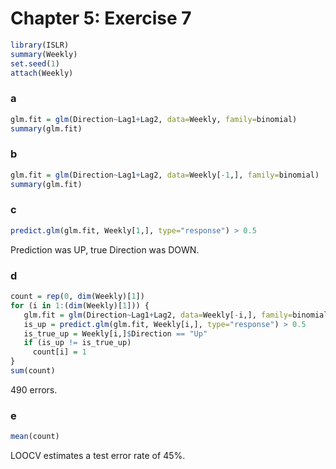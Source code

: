 Chapter 5: Exercise 7
========================================================

```r
library(ISLR)
summary(Weekly)
set.seed(1)
attach(Weekly)
```

### a
```r
glm.fit = glm(Direction~Lag1+Lag2, data=Weekly, family=binomial)
summary(glm.fit)
```

### b
```r
glm.fit = glm(Direction~Lag1+Lag2, data=Weekly[-1,], family=binomial)
summary(glm.fit)
```

### c
```r
predict.glm(glm.fit, Weekly[1,], type="response") > 0.5
```
Prediction was UP, true Direction was DOWN.

### d
```r
count = rep(0, dim(Weekly)[1])
for (i in 1:(dim(Weekly)[1])) {
   glm.fit = glm(Direction~Lag1+Lag2, data=Weekly[-i,], family=binomial)
   is_up = predict.glm(glm.fit, Weekly[i,], type="response") > 0.5
   is_true_up = Weekly[i,]$Direction == "Up"
   if (is_up != is_true_up)
     count[i] = 1
}
sum(count)
```
490 errors.

### e
```r
mean(count)
```
LOOCV estimates a test error rate of 45%. 
